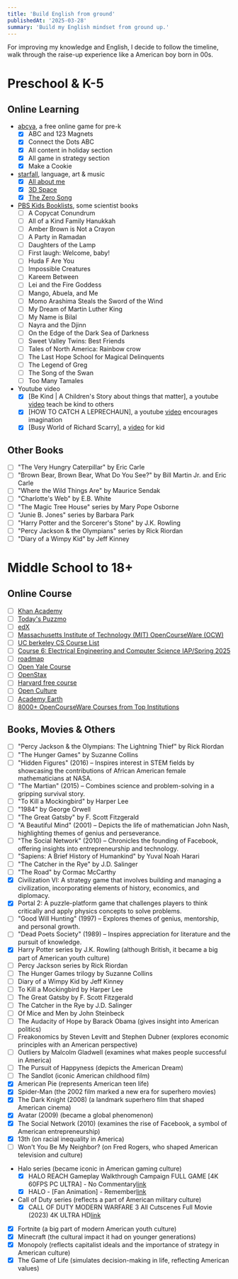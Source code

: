 ```yaml
---
title: 'Build English from ground'
publishedAt: '2025-03-28'
summary: 'Build my English mindset from ground up.'
---
```


For improving my knowledge and English, I decide to follow the timeline, walk through the raise-up experience like a American boy born in 00s.

# Preschool & K-5

## Online Learning

- [abcya](https://www.abcya.com/grades/prek/holiday), a free online game for pre-k
    - [x] ABC and 123 Magnets
    - [x] Connect the Dots ABC
    - [x] All content in holiday section
    - [x] All game in strategy section
    - [x] Make a Cookie
- [starfall](https://www.starfall.com/h/index-kindergarten.php), language, art & music
    - [x] [All about me](https://www.starfall.com/h/me/index.php?mg=k)
    - [x] [3D Space](https://www.starfall.com/h/geometry/3D-space/?)
    - [x] [The Zero Song](https://www.starfall.com/h/mathsongs/vfs262255242?)
- [PBS Kids Booklists](https://www.pbs.org/parents/thrive/books-to-inspire-your-young-scientist), some scientist books
    - [ ] A Copycat Conundrum
    - [ ] All of a Kind Family Hanukkah
    - [ ] Amber Brown is Not a Crayon
    - [ ] A Party in Ramadan
    - [ ] Daughters of the Lamp
    - [ ] First laugh: Welcome, baby!
    - [ ] Huda F Are You
    - [ ] Impossible Creatures
    - [ ] Kareem Between
    - [ ] Lei and the Fire Goddess
    - [ ] Mango, Abuela, and Me
    - [ ] Momo Arashima Steals the Sword of the Wind
    - [ ] My Dream of Martin Luther King
    - [ ] My Name is Bilal
    - [ ] Nayra and the Djinn
    - [ ] On the Edge of the Dark Sea of Darkness
    - [ ] Sweet Valley Twins: Best Friends
    - [ ] Tales of North America: Rainbow crow
    - [ ] The Last Hope School for Magical Delinquents
    - [ ] The Legend of Greg
    - [ ] The Song of the Swan
    - [ ] Too Many Tamales
- Youtube video
    - [x] [Be Kind | A Children's Story about things that matter], a youtube [video](https://www.youtube.com/watch?v=kAo4-2UzgPo) teach be kind to others
    - [x] [HOW TO CATCH A LEPRECHAUN], a youtube [video](https://www.youtube.com/watch?v=LdKTCtypLlw) encourages imagination
    - [x] [Busy World of Richard Scarry], a [video](https://www.youtube.com/watch?v=FDJF8NawlHo) for kid

## Other Books

- [ ] "The Very Hungry Caterpillar" by Eric Carle
- [ ] "Brown Bear, Brown Bear, What Do You See?" by Bill Martin Jr. and Eric Carle
- [ ] "Where the Wild Things Are" by Maurice Sendak
- [ ] "Charlotte's Web" by E.B. White
- [ ] "The Magic Tree House" series by Mary Pope Osborne
- [ ] "Junie B. Jones" series by Barbara Park
- [ ] "Harry Potter and the Sorcerer's Stone" by J.K. Rowling
- [ ] "Percy Jackson & the Olympians" series by Rick Riordan
- [ ] "Diary of a Wimpy Kid" by Jeff Kinney

# Middle School to 18+

## Online Course

- [ ] [Khan Academy](https://www.khanacademy.org/)
- [ ] [Today's Puzzmo](https://www.puzzmo.com/+/ctinsider/today)
- [ ] [edX](https://www.edx.org/)
- [ ] [Massachusetts Institute of Technology (MIT) OpenCourseWare (OCW)](https://ocw.mit.edu/search/?s=department_course_numbers.sort_coursenum#electrical-engineering-and-computer-science)
- [ ] [UC berkeley CS Course List](https://hkn.eecs.berkeley.edu/courseguides)
- [ ] [Course 6: Electrical Engineering and Computer Science IAP/Spring 2025](https://student.mit.edu/catalog/m6a.html)
- [ ] [roadmap](https://roadmap.sh/computer-science)
- [ ] [Open Yale Course](https://oyc.yale.edu/courses)
- [ ] [OpenStax](https://openstax.org/)
- [ ] [Harvard free course](https://pll.harvard.edu/catalog/free?utm_source=chatgpt.com)
- [ ] [Open Culture](https://www.openculture.com/freeonlinecourses?utm_source=chatgpt.com)
- [ ] [Academy Earth](https://academicearth.org/universities/?utm_source=chatgpt.com)
- [ ] [8000+ OpenCourseWare Courses from Top Institutions](https://www.classcentral.com/report/ocw-courses/?utm_source=chatgpt.com)

## Books, Movies & Others

- [ ] "Percy Jackson & the Olympians: The Lightning Thief" by Rick Riordan
- [ ] "The Hunger Games" by Suzanne Collins
- [ ] "Hidden Figures" (2016) – Inspires interest in STEM fields by showcasing the contributions of African American female mathematicians at NASA.​
- [ ] "The Martian" (2015) – Combines science and problem-solving in a gripping survival story.
- [ ] "To Kill a Mockingbird" by Harper Lee
- [ ] "1984" by George Orwell
- [ ] "The Great Gatsby" by F. Scott Fitzgerald
- [ ] "A Beautiful Mind" (2001) – Depicts the life of mathematician John Nash, highlighting themes of genius and perseverance.​
- [ ] "The Social Network" (2010) – Chronicles the founding of Facebook, offering insights into entrepreneurship and technology.
- [ ] "Sapiens: A Brief History of Humankind" by Yuval Noah Harari
- [ ] "The Catcher in the Rye" by J.D. Salinger
- [ ] "The Road" by Cormac McCarthy
- [x] Civilization VI: A strategy game that involves building and managing a civilization, incorporating elements of history, economics, and diplomacy.​
- [x] Portal 2: A puzzle-platform game that challenges players to think critically and apply physics concepts to solve problems.
- [ ] "Good Will Hunting" (1997) – Explores themes of genius, mentorship, and personal growth.​
- [ ] "Dead Poets Society" (1989) – Inspires appreciation for literature and the pursuit of knowledge.​
- [x] Harry Potter series by J.K. Rowling (although British, it became a big part of American youth culture)
- [ ] Percy Jackson series by Rick Riordan
- [ ] The Hunger Games trilogy by Suzanne Collins
- [ ] Diary of a Wimpy Kid by Jeff Kinney
- [ ] To Kill a Mockingbird by Harper Lee
- [ ] The Great Gatsby by F. Scott Fitzgerald
- [ ] The Catcher in the Rye by J.D. Salinger
- [ ] Of Mice and Men by John Steinbeck
- [ ] The Audacity of Hope by Barack Obama (gives insight into American politics)
- [ ] Freakonomics by Steven Levitt and Stephen Dubner (explores economic principles with an American perspective)
- [ ] Outliers by Malcolm Gladwell (examines what makes people successful in America)
- [ ] The Pursuit of Happyness (depicts the American Dream)
- [ ] The Sandlot (iconic American childhood film)
- [x] American Pie (represents American teen life)
- [x] Spider-Man (the 2002 film marked a new era for superhero movies)
- [x] The Dark Knight (2008) (a landmark superhero film that shaped American cinema)
- [x] Avatar (2009) (became a global phenomenon)
- [x] The Social Network (2010) (examines the rise of Facebook, a symbol of American entrepreneurship)
- [x] 13th (on racial inequality in America)
- [ ] Won't You Be My Neighbor? (on Fred Rogers, who shaped American television and culture)
- Halo series (became iconic in American gaming culture)
    - [x] HALO REACH Gameplay Walkthrough Campaign FULL GAME [4K 60FPS PC ULTRA] - No Commentary[link](https://www.youtube.com/watch?v=-YYac6TD15g)
    - [x] HALO - [Fan Animation] - Remember[link](https://www.youtube.com/watch?v=E5_ynsjwd48)
- Call of Duty series (reflects a part of American military culture)
    - [x] CALL OF DUTY MODERN WARFARE 3 All Cutscenes Full Movie (2023) 4K ULTRA HD[link](https://www.youtube.com/watch?v=bf7xD_-LpK0)
- [x] Fortnite (a big part of modern American youth culture)
- [x] Minecraft (the cultural impact it had on younger generations)
- [x] Monopoly (reflects capitalist ideals and the importance of strategy in American culture)
- [x] The Game of Life (simulates decision-making in life, reflecting American values)